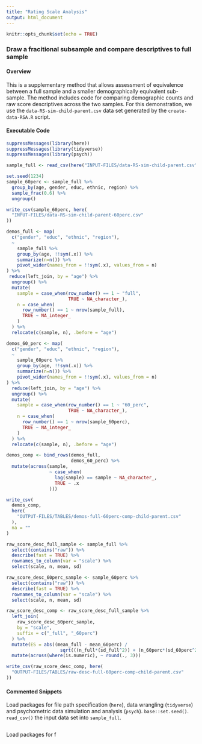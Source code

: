 ```yaml
---
title: "Rating Scale Analysis"
output: html_document
---
```


```r
knitr::opts_chunk$set(echo = TRUE)
```

### Draw a fracitional subsample and compare descriptives to full sample

#### Overview

This is a supplementary method that allows assessment of equivalence between a full sample and a smaller demographically equivalent sub-sample. The method includes code for comparing demographic counts and raw score descriptives across the two samples. For this demonstration, we use the `data-RS-sim-child-parent.csv` data set generated by the `create-data-RSA.R` script.

#### Executable Code
```r
suppressMessages(library(here))
suppressMessages(library(tidyverse))
suppressMessages(library(psych))

sample_full <- read_csv(here("INPUT-FILES/data-RS-sim-child-parent.csv"))

set.seed(1234)
sample_60perc <- sample_full %>% 
  group_by(age, gender, educ, ethnic, region) %>%
  sample_frac(0.6) %>% 
  ungroup()

write_csv(sample_60perc, here(
  "INPUT-FILES/data-RS-sim-child-parent-60perc.csv"
))

demos_full <- map(
  c("gender", "educ", "ethnic", "region"),
  ~
    sample_full %>%
    group_by(age, !!sym(.x)) %>%
    summarize(n=n()) %>%
    pivot_wider(names_from = !!sym(.x), values_from = n)
) %>%
 reduce(left_join, by = "age") %>%
  ungroup() %>%
  mutate(
    sample = case_when(row_number() == 1 ~ "full",
                       TRUE ~ NA_character_),
    n = case_when(
      row_number() == 1 ~ nrow(sample_full),
      TRUE ~ NA_integer_
    )
  ) %>%
  relocate(c(sample, n), .before = "age")

demos_60_perc <- map(
  c("gender", "educ", "ethnic", "region"),
  ~
    sample_60perc %>%
    group_by(age, !!sym(.x)) %>%
    summarize(n=n()) %>%
    pivot_wider(names_from = !!sym(.x), values_from = n)
) %>%
  reduce(left_join, by = "age") %>%
  ungroup() %>%
  mutate(
    sample = case_when(row_number() == 1 ~ "60_perc",
                       TRUE ~ NA_character_),
    n = case_when(
      row_number() == 1 ~ nrow(sample_60perc),
      TRUE ~ NA_integer_
    )
  ) %>%
  relocate(c(sample, n), .before = "age")

demos_comp <- bind_rows(demos_full,
                        demos_60_perc) %>%
  mutate(across(sample,
                ~ case_when(
                  lag(sample) == sample ~ NA_character_, 
                  TRUE ~ .x
                )))

write_csv(
  demos_comp,
  here(
    "OUTPUT-FILES/TABLES/demos-full-60perc-comp-child-parent.csv"
  ),
  na = ""
)

raw_score_desc_full_sample <- sample_full %>% 
  select(contains("raw")) %>%
  describe(fast = TRUE) %>%
  rownames_to_column(var = "scale") %>%
  select(scale, n, mean, sd)

raw_score_desc_60perc_sample <- sample_60perc %>% 
  select(contains("raw")) %>%
  describe(fast = TRUE) %>%
  rownames_to_column(var = "scale") %>%
  select(scale, n, mean, sd)

raw_score_desc_comp <- raw_score_desc_full_sample %>%
  left_join(
    raw_score_desc_60perc_sample,
    by = "scale",
    suffix = c("_full", "_60perc")
  ) %>%
  mutate(ES = abs((mean_full - mean_60perc) /
                    sqrt(((n_full*(sd_full^2)) + (n_60perc*(sd_60perc^2))) / (n_full + n_60perc)))) %>% 
  mutate(across(where(is.numeric), ~ round(., 3)))

write_csv(raw_score_desc_comp, here(
  "OUTPUT-FILES/TABLES/raw-desc-full-60perc-comp-child-parent.csv"
))
```

#### Commented Snippets
Load packages for file path specification (`here`), data wrangling (`tidyverse`) and psychometric data simulation and analysis (`psych`). `base::set.seed()`. `read_csv()` the input data set into `sample_full`. 
```r
```
Load packages for f
```r
```
